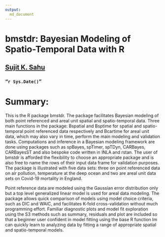```yaml
---
output: 
  md_document
---
```

  
# bmstdr: Bayesian Modeling of Spatio-Temporal Data with R 
## <a href="https://www.sujitsahu.com/">Sujit K. Sahu </a>
### "`r Sys.Date()`"
# Summary: 

This is the R package bmstdr. The package facilitates Bayesian modeling of both point referenced and areal unit spatial  and spatio-temporal data. Three main functions in the package: Bspatial and Bsptime for spatial and spatio-temporal point referenced data respectively and Bcartime for areal unit data, which may also vary in time, perform the main modeling 
and validation tasks. Computations and inference in a Bayesian modeling framework are done using packages such as spBayes, spTimer, spTDyn, CARBayes, CARBayesST and also bespoke 
code written in INLA and rstan. The user of bmstdr is afforded the flexibility to choose 
an appropriate package and is also free to name the rows of their input data frame for validation purposes. 
The package is illustrated with five data sets: three on point referenced data on air pollution, 
temperature at the deep ocean and two are areal unit data sets on Covid-19 mortality in England.


  Point reference data are modeled using the Gaussian error distribution only but a top 
  level generalized linear model is used for areal data modeling. The package allows 
  quick comparison of models using model choice criteria, such as DIC and WAIC, 
  and facilitates K-fold cross-validation without much programming effort. 
  Familiar diagnostic plots and model fit exploration using the S3 methods such as summary, 
  residuals and plot are included so that a beginner user confident in model fitting using the 
  base R function lm can quickly learn to analyzing data by fitting a range of 
  appropriate spatial and spatio-temporal models.
